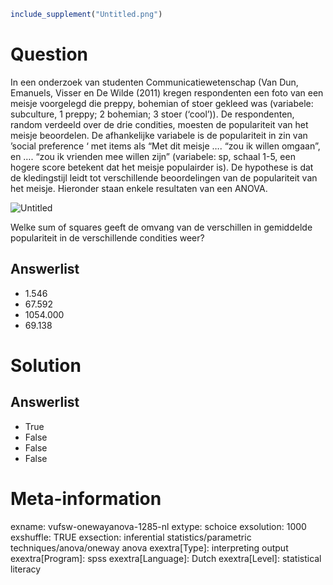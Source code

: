 ```r
include_supplement("Untitled.png")
```

Question
========
In een onderzoek van studenten Communicatiewetenschap (Van Dun,
Emanuels, Visser en De Wilde (2011) kregen respondenten een foto van een
meisje voorgelegd die preppy, bohemian of stoer gekleed was (variabele:
subculture, 1 preppy; 2 bohemian; 3 stoer (‘cool’)). De respondenten,
random verdeeld over de drie condities, moesten de populariteit van het
meisje beoordelen. De afhankelijke variabele is de populariteit in zin
van ‘social preference ‘ met items als “Met dit meisje …. “zou ik willen
omgaan”, en …. “zou ik vrienden mee willen zijn” (variabele: sp, schaal
1-5, een hogere score betekent dat het meisje populairder is). De
hypothese is dat de kledingstijl leidt tot verschillende beoordelingen
van de populariteit van het meisje. Hieronder staan enkele resultaten
van een ANOVA.  
  
<img src="Untitled.png" class="fr-fic fr-dii tvcss_2" alt="Untitled" /> 
        

Welke sum of squares geeft de omvang van de verschillen in gemiddelde
populariteit in de verschillende condities weer?

Answerlist
----------
* 1.546
* 67.592
* 1054.000
* 69.138

Solution
========










Answerlist
----------
* True
* False
* False
* False

Meta-information
================
exname: vufsw-onewayanova-1285-nl
extype: schoice
exsolution: 1000
exshuffle: TRUE
exsection: inferential statistics/parametric techniques/anova/oneway anova
exextra[Type]: interpreting output
exextra[Program]: spss
exextra[Language]: Dutch
exextra[Level]: statistical literacy

